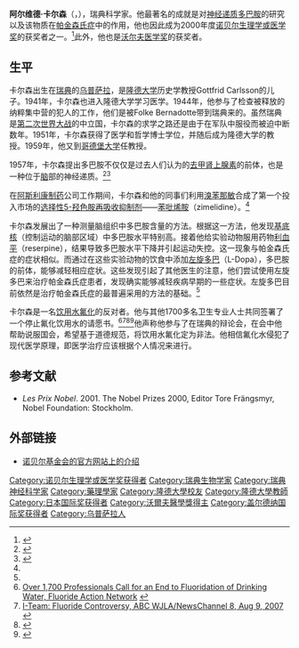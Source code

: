 {{Infobox Scientist
|box_width         = 
|name              = 阿尔维德·卡尔森<br />Arvid Carlsson
|image             = Arvid Carlsson 2011a.jpg
|image_size        = 200px
|caption           = 2011年
|birth_date        = {{birth date |1923|1|25|df=yes}}
|birth_place       = {{SWE}}[[乌普萨拉|乌普萨拉]]
|death_date        = {{death date and age|2018|6|29|1923|1|25|}}
|death_place       = {{SWE}}[[哥德堡|哥德堡]]
|residence         = 
|citizenship       = 
|nationality       = {{SWE}}
|ethnicity         = 
|fields            = 
|workplaces        = 
|alma_mater        = [[隆德大学|隆德大学]]
|doctoral_advisor  = 
|academic_advisors = 
|doctoral_students = 
|notable_students  = 
|known_for         = 对[[多巴胺|多巴胺]]的研究
|author_abbrev_bot = 
|author_abbrev_zoo = 
|influences        = 
|influenced        = 
|awards            = 2000年度[[诺贝尔生理学或医学奖|诺贝尔生理学或医学奖]]
|religion          = 
|signature         =  <!--(filename only)-->
|footnotes         = 
}}

'''阿尔维德·卡尔森'''（{{lang-sv|'''Arvid Carlsson'''}}，{{bd|1923年|1月25日|2018年|6月29日|catIdx=Carlsson, Arvid}}），瑞典科学家。他最著名的成就是对[[神经递质|神经递质]][[多巴胺|多巴胺]]的研究以及该物质在[[帕金森氏症|帕金森氏症]]中的作用，他也因此成为2000年度[[诺贝尔生理学或医学奖|诺贝尔生理学或医学奖]]的获奖者之一。<ref name="Barondes">{{cite book| first=Samuel H.| last=Barondes| year=2003| title=Better Than Prozac| url=https://archive.org/details/betterthanprozac0000baro| pages=[https://archive.org/details/betterthanprozac0000baro/page/21 21]–22, 39–40| location=New York| publisher=Oxford University Press| isbn=0-19-515130-5}}</ref>此外，他也是[[沃尔夫奖|沃尔夫医学奖]]的获奖者。

==生平==
卡尔森出生在[[瑞典|瑞典]]的[[乌普萨拉|乌普萨拉]]，是[[隆德大学|隆德大学]]历史学教授Gottfrid Carlsson的儿子。1941年，卡尔森也进入隆德大学学习医学。1944年，他参与了检查被释放的纳粹集中营的犯人的工作，他们是被Folke Bernadotte带到瑞典来的。虽然瑞典是[[第二次世界大战|第二次世界大战]]的中立国，卡尔森的求学之路还是由于在军队中服役而被迫中断数年。1951年，卡尔森获得了医学和哲学博士学位，并随后成为隆德大学的教授。1959年，他又到[[哥德堡大学|哥德堡大学]]任教授。

1957年，卡尔森提出多巴胺不仅仅是过去人们认为的[[去甲肾上腺素|去甲肾上腺素]]的前体，也是一种位于[[脑|脑]]部的神经递质。<ref name="pmid13483658">{{cite journal| author=Arvid Carlsson, Margit Lindqvist, Tor Magnusson| title=3,4-Dihydroxyphenylalanine and 5-hydroxytryptophan as reserpine antagonists| journal=[[Nature_(journal)|Nature]]| volume=180| issue=4596| pages=1200| pmid=13483658| doi=10.1038/1801200a0| url=http://www.nature.com/nature/journal/v180/n4596/abs/1801200a0.html| date=November 1957| access-date=2009-03-15| archive-date=2013-01-20| archive-url=https://www.webcitation.org/6Dp0YK2s2?url=http://www.nature.com/nature/journal/v180/n4596/abs/1801200a0.html| dead-url=no}}</ref><ref name="pmid17522649">{{cite journal |author=Abbott A |title=Neuroscience: the molecular wake-up call |journal=Nature |volume=447 |issue=7143 |pages=368–70 |year=2007 |pmid=17522649 |doi=10.1038/447368a |url=http://www.nature.com/nature/journal/v447/n7143/full/447368a.html |accessdate=2008-09-28 |archive-date=2012-01-09 |archive-url=https://web.archive.org/web/20120109155448/http://www.nature.com/nature/journal/v447/n7143/full/447368a.html |dead-url=no }}</ref>

在[[阿斯利康制药|阿斯利康制药]]公司工作期间，卡尔森和他的同事们利用[[溴苯那敏|溴苯那敏]]合成了第一个投入市场的[[选择性5-羟色胺再吸收抑制剂|选择性5-羟色胺再吸收抑制剂]]——[[苯吡烯胺|苯吡烯胺]]（zimelidine）。<ref name="Barondes"/>

卡尔森发展出了一种测量脑组织中多巴胺含量的方法。根据这一方法，他发现[[基底核|基底核]]（控制运动的脑部区域）中多巴胺水平特别高。接着他给实验动物服用药物[[利血平|利血平]]（reserpine），结果导致多巴胺水平下降并引起运动失控。这一现象与帕金森氏症的症状相似。而通过在这些实验动物的饮食中添加[[左旋多巴|左旋多巴]]（L-Dopa），多巴胺的前体，能够减轻相应症状。这些发现引起了其他医生的注意，他们尝试使用左旋多巴来治疗帕金森氏症患者，发现确实能够减轻疾病早期的一些症状。左旋多巴目前依然是治疗帕金森氏症的最普遍采用的方法的基础。<ref name="Barondes"/>

卡尔森是一名[[饮用水氟化|饮用水氟化]]的反对者。他与其他1700多名卫生专业人士共同签署了一个停止氟化饮用水的请愿书。<ref>[http://www.fluoridealert.org/professionals.statement.html Over 1,700 Professionals Call for an End to Fluoridation of Drinking Water, Fluoride Action Network] {{webarchive|url=https://web.archive.org/web/20070827143051/http://www.fluoridealert.org/professionals.statement.html |date=2007-08-27 }}</ref><ref>[http://news.wjla.com/news/stories/0807/446245.html I-Team: Fluoride Controversy, ABC WJLA/NewsChannel 8, Aug 9, 2007] {{webarchive|url=https://web.archive.org/web/20071019050809/http://news.wjla.com/news/stories/0807/446245.html |date=2007-10-19 }}</ref><ref>{{Cite web |url=http://www.svd.se/nyheter/inrikes/artikel_498843.svd |title=Fluoride in drinking water can cause cancer, Svenska Dagbladet (in Swedish) |access-date=2009-03-15 |archive-date=2009-09-24 |archive-url=https://web.archive.org/web/20090924003449/http://www.svd.se/nyheter/inrikes/artikel_498843.svd |dead-url=no }}</ref><ref>{{cite journal |author=Torell P, Forsman B |title=[Arvid Carlsson's fluoride ponderings 1978] |language=sv |journal=Tandlakartidningen |volume=71 |issue=3 |pages=142–57 |pmid=287207 |doi= |url=|date=February 1979}}</ref>他声称他参与了在瑞典的辩论会，在会中他帮助说服国会，希望基于道德规范，将饮用水氟化定为非法。他相信氟化水侵犯了现代医学原理，即医学治疗应该根据个人情况来进行。

==参考文献==
{{Reflist}}
*''Les Prix Nobel''. 2001. The Nobel Prizes 2000, Editor Tore Frängsmyr, Nobel Foundation: Stockholm.

==外部链接==
*[http://www.nobel.se/medicine/laureates/2000/carlsson-autobio.html 诺贝尔基金会的官方网站上的介绍]

{{沃尔夫医学奖}}
{{諾貝爾生理學或醫學獎獲得者 (1976年－2000年)}}
{{日本国际奖获得者}}
{{加拿大盖尔德纳国际奖获得者}}

{{Authority control}}
{{DEFAULTSORT:Carlsson, Arvid}}
[[Category:诺贝尔生理学或医学奖获得者|Category:诺贝尔生理学或医学奖获得者]]
[[Category:瑞典生物学家|Category:瑞典生物学家]]
[[Category:瑞典神经科学家|Category:瑞典神经科学家]]
[[Category:藥理學家|Category:藥理學家]]
[[Category:隆德大學校友|Category:隆德大學校友]]
[[Category:隆德大學教師|Category:隆德大學教師]]
[[Category:日本国际奖获得者|Category:日本国际奖获得者]]
[[Category:沃爾夫醫學獎得主|Category:沃爾夫醫學獎得主]]
[[Category:盖尔德纳国际奖获得者|Category:盖尔德纳国际奖获得者]]
[[Category:乌普萨拉人|Category:乌普萨拉人]]